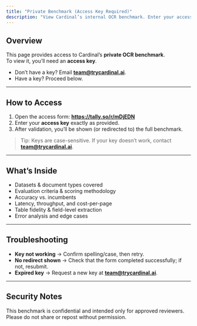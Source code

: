```yaml
---
title: "Private Benchmark (Access Key Required)"
description: "View Cardinal’s internal OCR benchmark. Enter your access key to unlock."
---
```


## Overview
This page provides access to Cardinal’s **private OCR benchmark**.  
To view it, you’ll need an **access key**.

- Don’t have a key? Email **team@trycardinal.ai**.
- Have a key? Proceed below.

---

## How to Access

1. Open the access form: **https://tally.so/r/mDjEDN**
2. Enter your **access key** exactly as provided.
3. After validation, you’ll be shown (or redirected to) the full benchmark.

> Tip: Keys are case-sensitive. If your key doesn’t work, contact **team@trycardinal.ai**.

---

## What’s Inside
- Datasets & document types covered
- Evaluation criteria & scoring methodology
- Accuracy vs. incumbents
- Latency, throughput, and cost-per-page
- Table fidelity & field-level extraction
- Error analysis and edge cases

---

## Troubleshooting
- **Key not working** → Confirm spelling/case, then retry.  
- **No redirect shown** → Check that the form completed successfully; if not, resubmit.  
- **Expired key** → Request a new key at **team@trycardinal.ai**.

---

## Security Notes
This benchmark is confidential and intended only for approved reviewers.  
Please do not share or repost without permission.
